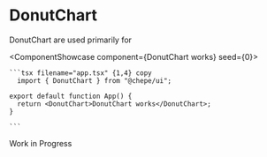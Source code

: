 

# DonutChart

DonutChart are used primarily for

<ComponentShowcase component={<DonutChart>DonutChart works</DonutChart>} seed={0}>
   <div>

    ```tsx filename="app.tsx" {1,4} copy
      import { DonutChart } from "@chepe/ui";

    export default function App() {
      return <DonutChart>DonutChart works</DonutChart>;
    }

    ```

  </div>
</ComponentShowcase>

<Callout emoji="⚠️" type="warning">
  Work in Progress
</Callout>
